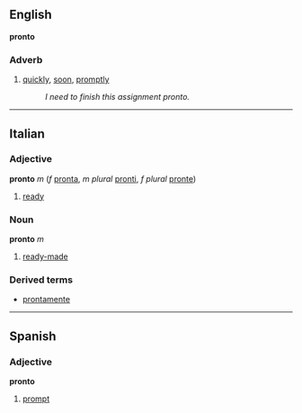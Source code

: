 ==English==
'''pronto'''
===Adverb===
#[[quickly]], [[soon]], [[promptly]]
#: ''I need to finish this assignment pronto.''

----
==Italian==
===Adjective===
'''pronto''' ''m'' (''f'' [[pronta]], ''m plural'' [[pronti]], ''f plural'' [[pronte]])

#[[ready]]

===Noun===
'''pronto''' ''m''

#[[ready-made]]

===Derived terms===
*[[prontamente]]

----
==Spanish==
===Adjective===
'''pronto'''

#[[prompt]]